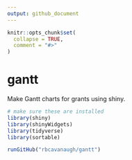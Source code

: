 ```yaml
---
output: github_document
---
```


<!-- README.md is generated from README.Rmd. Please edit that file -->

```r
knitr::opts_chunk$set(
  collapse = TRUE,
  comment = "#>"
)
```

# gantt

<!-- badges: start -->
<!-- badges: end -->

Make Gantt charts for grants using shiny. 

```r
# make sure these are installed
library(shiny)
library(shinyWidgets)
library(tidyverse)
library(sortable)

runGitHub("rbcavanaugh/gantt")
```

